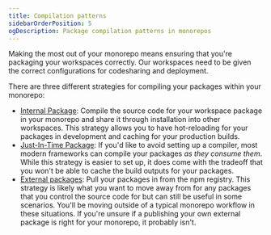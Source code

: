 ```yaml
---
title: Compilation patterns
sidebarOrderPosition: 5
ogDescription: Package compilation patterns in monorepos
---
```


Making the most out of your monorepo means ensuring that you're packaging your workspaces correctly. Our workspaces need to be given the correct configurations for codesharing and deployment.

There are three different strategies for compiling your packages within your monorepo:

- [Internal Package](/monorepos/packaging/internal): Compile the source code for your workspace package in your monorepo and share it through installation into other workspaces. This strategy allows you to have hot-reloading for your packages in development and caching for your production builds.
- [Just-In-Time Package](/monorepos/packaging/jit): If you'd like to avoid setting up a compiler, most modern frameworks can compile your packages _as they consume them_. While this strategy is easier to set up, it does come with the tradeoff that you won't be able to cache the build outputs for your packages.
- [External packages](/monorepos/packaging/external): Pull your packages in from the npm registry. This strategy is likely what you want to move away from for any packages that you control the source code for but can still be useful in some scenarios. You'll be moving outside of a typical monorepo workflow in these situations. If you're unsure if a publishing your own external package is right for your monorepo, it probably isn't.
